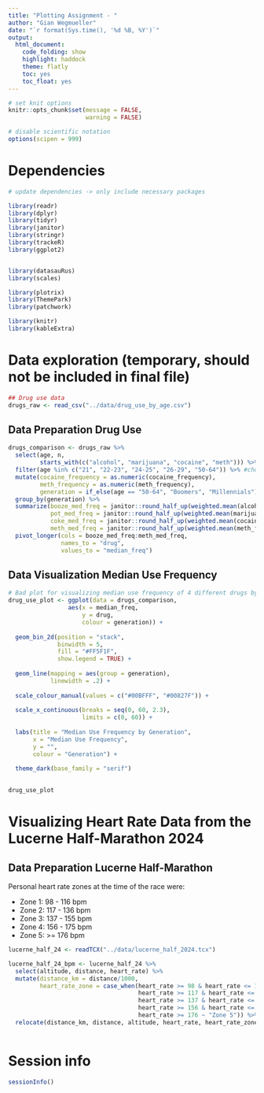 ```yaml
---
title: "Plotting Assignment - "
author: "Gian Wegmueller"
date: "`r format(Sys.time(), '%d %B, %Y')`"
output:
  html_document:
    code_folding: show
    highlight: haddock
    theme: flatly
    toc: yes
    toc_float: yes
---
```


```r

# set knit options
knitr::opts_chunk$set(message = FALSE,
                      warning = FALSE)

# disable scientific notation
options(scipen = 999) 


```

# Dependencies

```r

# update dependencies -> only include necessary packages

library(readr)
library(dplyr)
library(tidyr)
library(janitor)
library(stringr)
library(trackeR)
library(ggplot2)


library(datasauRus) 
library(scales)

library(plotrix) 
library(ThemePark)
library(patchwork)

library(knitr)
library(kableExtra)

```


# Data exploration (temporary, should not be included in final file)

```r
## Drug use data
drugs_raw <- read_csv("../data/drug_use_by_age.csv")


```

## Data Preparation Drug Use

```r
drugs_comparison <- drugs_raw %>% 
  select(age, n, 
         starts_with(c("alcohol", "marijuana", "cocaine", "meth"))) %>% 
  filter(age %in% c("21", "22-23", "24-25", "26-29", "50-64")) %>% #choosing only legal drinking-age millenials for comparison here!
  mutate(cocaine_frequency = as.numeric(cocaine_frequency),
         meth_frequency = as.numeric(meth_frequency),
         generation = if_else(age == "50-64", "Boomers", "Millennials")) %>% 
  group_by(generation) %>% 
  summarize(booze_med_freq = janitor::round_half_up(weighted.mean(alcohol_frequency, n), 1),
            pot_med_freq = janitor::round_half_up(weighted.mean(marijuana_frequency, n), 1),
            coke_med_freq = janitor::round_half_up(weighted.mean(cocaine_frequency, n), 1),
            meth_med_freq = janitor::round_half_up(weighted.mean(meth_frequency, n), 1)) %>% 
  pivot_longer(cols = booze_med_freq:meth_med_freq,
               names_to = "drug",
               values_to = "median_freq")

```

## Data Visualization Median Use Frequency

```r

# Bad plot for visualizing median use frequency of 4 different drugs by generation (Boomers & Millennials)
drug_use_plot <- ggplot(data = drugs_comparison,
                 aes(x = median_freq,
                     y = drug,
                     colour = generation)) +
  
  geom_bin_2d(position = "stack", 
              binwidth = 5,
              fill = "#FF5F1F",
              show.legend = TRUE) +
  
  geom_line(mapping = aes(group = generation),
            linewidth = .2) +
  
  scale_colour_manual(values = c("#00BFFF", "#00827F")) + 
  
  scale_x_continuous(breaks = seq(0, 60, 2.3),
                     limits = c(0, 60)) +
  
  labs(title = "Median Use Frequency by Generation",
       x = "Median Use Frequency", 
       y = "",
       colour = "Generation") +
  
  theme_dark(base_family = "serif")
  

drug_use_plot
```

# Visualizing Heart Rate Data from the Lucerne Half-Marathon 2024

## Data Preparation Lucerne Half-Marathon
Personal heart rate zones at the time of the race were: 

- Zone 1: 98 - 116 bpm
- Zone 2: 117 - 136 bpm
- Zone 3: 137 - 155 bpm
- Zone 4: 156 - 175 bpm
- Zone 5: >= 176 bpm



```r
lucerne_half_24 <- readTCX("../data/lucerne_half_2024.tcx")

lucerne_half_24_bpm <- lucerne_half_24 %>% 
  select(altitude, distance, heart_rate) %>% 
  mutate(distance_km = distance/1000,
         heart_rate_zone = case_when(heart_rate >= 98 & heart_rate <= 116 ~ "Zone 1",
                                     heart_rate >= 117 & heart_rate <= 136 ~ "Zone 2",
                                     heart_rate >= 137 & heart_rate <= 155 ~ "Zone 3",
                                     heart_rate >= 156 & heart_rate <= 175 ~ "Zone 4",
                                     heart_rate >= 176 ~ "Zone 5")) %>% 
  relocate(distance_km, distance, altitude, heart_rate, heart_rate_zone)



```


# Session info

```r

sessionInfo()

```
